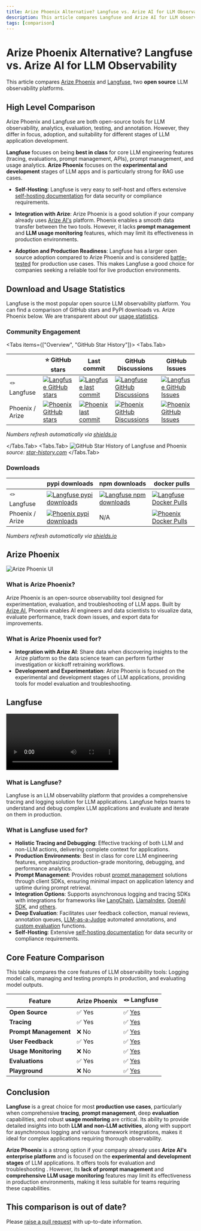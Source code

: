 ```yaml
---
title: Arize Phoenix Alternative? Langfuse vs. Arize AI for LLM Observability
description: This article compares Langfuse and Arize AI for LLM observability, analytics, evaluations, testing, and annotation.
tags: [comparison]
---
```


# Arize Phoenix Alternative? Langfuse vs. Arize AI for LLM Observability

This article compares [Arize Phoenix](https://docs.arize.com/phoenix) and [Langfuse](/), two **open source** LLM observability platforms.

## High Level Comparison

Arize Phoenix and Langfuse are both open-source tools for LLM observability, analytics, evaluation, testing, and annotation. However, they differ in focus, adoption, and suitability for different stages of LLM application development.

**Langfuse** focuses on being **best in class** for core LLM engineering features (tracing, evaluations, prompt management, APIs), prompt management, and usage analytics. **Arize Phoenix** focuses on the **experimental and development** stages of LLM apps and is particularly strong for RAG use cases.

- **Self-Hosting**: Langfuse is very easy to self-host and offers extensive [self-hosting documentation](/self-hosting) for data security or compliance requirements.

- **Integration with Arize**: Arize Phoenix is a good solution if your company already uses [Arize AI's](https://arize.com) platform. Phoenix enables a smooth data transfer between the two tools. However, it lacks **prompt management** and **LLM usage monitoring** features, which may limit its effectiveness in production environments.

- **Adoption and Production Readiness**: Langfuse has a larger open source adoption compared to Arize Phoenix and is considered [battle-tested](https://www.thoughtworks.com/en-de/radar/platforms/langfuse) for production use cases. This makes Langfuse a good choice for companies seeking a reliable tool for live production environments.

## Download and Usage Statistics

Langfuse is the most popular open source LLM observability platform. You can find a comparison of GitHub stars and PyPI downloads vs. Arize Phoenix below. We are transparent about our [usage statistics](/about).

### Community Engagement

<Tabs items={["Overview", "GitHub Star History"]}>
  <Tabs.Tab>

|                 | ⭐️ GitHub stars                                                                                                                                                                    | Last commit                                                                                                                                                                              | GitHub Discussions                                                                                                                                                                                      | GitHub Issues                                                                                                                                                                                                                       |
| --------------- | ----------------------------------------------------------------------------------------------------------------------------------------------------------------------------------- | ---------------------------------------------------------------------------------------------------------------------------------------------------------------------------------------- | ------------------------------------------------------------------------------------------------------------------------------------------------------------------------------------------------------- | ----------------------------------------------------------------------------------------------------------------------------------------------------------------------------------------------------------------------------------- |
| 🪢 Langfuse     | [![Langfuse GitHub stars](https://img.shields.io/github/stars/langfuse/langfuse?style=for-the-badge&label=%20&labelColor=black&color=orange)](https://github.com/langfuse/langfuse) | [![Langfuse last commit](https://img.shields.io/github/last-commit/langfuse/langfuse?style=for-the-badge&label=%20&labelColor=black&color=orange)](https://github.com/langfuse/langfuse) | [![Langfuse GitHub Discussions](https://img.shields.io/github/discussions/langfuse/langfuse?style=for-the-badge&label=%20&labelColor=black&color=orange)](https://github.com/orgs/langfuse/discussions) | [![Langfuse GitHub Issues](https://img.shields.io/github/issues-pr-closed-raw/langfuse/langfuse?style=for-the-badge&label=%20&labelColor=black&color=orange)](https://github.com/langfuse/langfuse/issues?q=is%3Aissue+is%3Aclosed) |
| Phoenix / Arize | [![Phoenix GitHub stars](https://img.shields.io/github/stars/arize-ai/phoenix?style=for-the-badge&label=%20&labelColor=black&color=grey)](https://github.com/arize-ai/phoenix)      | [![Phoenix last commit](https://img.shields.io/github/last-commit/arize-ai/phoenix?style=for-the-badge&label=%20&labelColor=black&color=grey)](https://github.com/arize-ai/phoenix)      | [![Phoenix GitHub Discussions](https://img.shields.io/github/discussions/arize-ai/phoenix?style=for-the-badge&label=%20&labelColor=black&color=grey)](https://github.com/Arize-ai/phoenix/discussions)  | [![Phoenix GitHub Issues](https://img.shields.io/github/issues-pr-closed-raw/arize-ai/phoenix?style=for-the-badge&label=%20&labelColor=black&color=grey)](https://github.com/arize-ai/phoenix/issues?q=is%3Aissue+is%3Aclosed)      |

_Numbers refresh automatically via [shields.io](https://shields.io)_

  </Tabs.Tab>
  <Tabs.Tab>
    <Frame fullWidth>
      ![GitHub Star History of Langfuse and Phoenix](/images/blog/faq/phoenix-arize/github-star-history-langfuse-phoenix-arize.png)
    </Frame>
    _source: [star-history.com](https://star-history.com/#langfuse/langfuse&arize-ai/phoenix&Date)_
  </Tabs.Tab>
</Tabs>

### Downloads

|                 | pypi downloads                                                                                                                                                        | npm downloads                                                                                                                                                           | docker pulls                                                                                                                                                                                 |
| --------------- | --------------------------------------------------------------------------------------------------------------------------------------------------------------------- | ----------------------------------------------------------------------------------------------------------------------------------------------------------------------- | -------------------------------------------------------------------------------------------------------------------------------------------------------------------------------------------- |
| 🪢 Langfuse     | [![Langfuse pypi downloads](https://img.shields.io/pypi/dm/langfuse?style=for-the-badge&label=%20&labelColor=black&color=orange)](https://pypi.org/project/langfuse/) | [![Langfuse npm downloads](https://img.shields.io/npm/dm/langfuse?style=for-the-badge&label=%20&labelColor=black&color=orange)](https://www.npmjs.com/package/langfuse) | [![Langfuse Docker Pulls](https://img.shields.io/docker/pulls/langfuse/langfuse?style=for-the-badge&label=%20&labelColor=black&color=orange)](https://hub.docker.com/r/langfuse/langfuse)    |
| Phoenix / Arize | [![Phoenix pypi downloads](https://img.shields.io/pypi/dm/arize-phoenix?style=for-the-badge&label=%20&labelColor=black&color=grey)](https://pypi.org/project/phoenix) | N/A                                                                                                                                                                     | [![Phoenix Docker Pulls](https://img.shields.io/docker/pulls/arizephoenix/phoenix?style=for-the-badge&label=%20&labelColor=black&color=grey)](https://hub.docker.com/r/arizephoenix/phoenix) |

_Numbers refresh automatically via [shields.io](https://shields.io)_

## Arize Phoenix

![Arize Phoenix UI](/images/blog/faq/phoenix-arize/phoenix-arize-screen.png)

### What is Arize Phoenix?

Arize Phoenix is an open-source observability tool designed for experimentation, evaluation, and troubleshooting of LLM apps. Built by [Arize AI](https://arize.com), Phoenix enables AI engineers and data scientists to visualize data, evaluate performance, track down issues, and export data for improvements.

### What is Arize Phoenix used for?

- **Integration with Arize AI**: Share data when discovering insights to the Arize platform so the data science team can perform further investigation or kickoff retraining workflows.
- **Development and Experimentation**: Arize Phoenix is focused on the experimental and development stages of LLM applications, providing tools for model evaluation and troubleshooting.

## Langfuse

<Video
  src="https://static.langfuse.com/docs-videos/trace-page-dark.mp4"
  gifStyle
/>
_Example trace in our [public demo](/docs/demo)_

### What is Langfuse?

Langfuse is an LLM observability platform that provides a comprehensive tracing and logging solution for LLM applications. Langfuse helps teams to understand and debug complex LLM applications and evaluate and iterate on them in production.

### What is Langfuse used for?

- **Holistic Tracing and Debugging**: Effective tracking of both LLM and non-LLM actions, delivering complete context for applications.
- **Production Environments**: Best in class for core LLM engineering features, emphasizing production-grade monitoring, debugging, and performance analytics.
- **Prompt Management**: Provides robust [prompt management](/docs/prompts/get-started) solutions through client SDKs, ensuring minimal impact on application latency and uptime during prompt retrieval.
- **Integration Options**: Supports asynchronous logging and tracing SDKs with integrations for frameworks like [LangChain](/integrations/frameworks/langchain), [LlamaIndex](/integrations/frameworks/llamaindex), [OpenAI SDK](/integrations/model-providers/openai-py), and [others](/integrations).
- **Deep Evaluation**: Facilitates user feedback collection, manual reviews, annotation queues, [LLM-as-a-Judge](/docs/scores/model-based-evals) automated annotations, and [custom evaluation](/docs/scores/overview) functions.
- **Self-Hosting**: Extensive [self-hosting documentation](/self-hosting) for data security or compliance requirements.

## Core Feature Comparison

This table compares the core features of LLM observability tools: Logging model calls, managing and testing prompts in production, and evaluating model outputs.

| **Feature**           | **Arize Phoenix** | **🪢 Langfuse**                                |
| --------------------- | ----------------- | ---------------------------------------------- |
| **Open Source**       | ✅ Yes            | ✅ [Yes](https://github.com/langfuse/langfuse) |
| **Tracing**           | ✅ Yes            | ✅ [Yes](/docs/tracing)                        |
| **Prompt Management** | ❌ No             | ✅ [Yes](/docs/prompts/get-started)            |
| **User Feedback**     | ✅ Yes            | ✅ [Yes](/docs/scores/user-feedback)           |
| **Usage Monitoring**  | ❌ No             | ✅ [Yes](/docs/analytics/overview)             |
| **Evaluations**       | ✅ Yes            | ✅ [Yes](/docs/scores/overview)                |
| **Playground**        | ❌ No             | ✅ [Yes](/docs/playground)                     |

## Conclusion

**Langfuse** is a great choice for most **production use cases**, particularly when comprehensive **tracing**, **prompt management**, deep **evaluation** capabilities, and robust **usage monitoring** are critical. Its ability to provide detailed insights into both **LLM and non-LLM activities**, along with support for asynchronous logging and various framework integrations, makes it ideal for complex applications requiring thorough observability.

**Arize Phoenix** is a strong option if your company already uses **Arize AI's enterprise platform** and is focused on the **experimental and development stages** of LLM applications. It offers tools for evaluation and troubleshooting . However, its **lack of prompt management** and **comprehensive LLM usage monitoring** features may limit its effectiveness in production environments, making it less suitable for teams requiring these capabilities.

## This comparison is out of date?

Please [raise a pull request](https://github.com/langfuse/langfuse-docs/tree/main/pages/faq/all) with up-to-date information.

